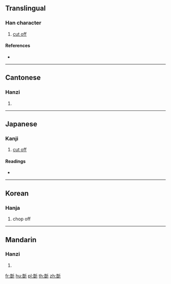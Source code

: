 {{character info/new}}
==Translingual==

===Han character===
{{Han char|rn=69|rad=斤|as=08|sn=12|four=42621|canj=TAHML|ids=⿰昔斤}}

# [[cut off]]

====References====
* {{Han ref|kx=0480.020|dkj=13562|dj=0839.030|hdz=32025.070|uh=65AE|ud=26030|bh=D97C|bd=55676}}

----

==Cantonese==

===Hanzi===
{{yue-hanzi|jyut=[[zoek3]]|y=jeuk3}}

# {{defn|lang=yue|sort=斤08}}

----

==Japanese==

===Kanji===
{{ja-kanji|grade=|rs=斤08}}

# [[cut off]]

====Readings====
* {{ja-readings|on=[[さく]] (saku), [[しゃく]] (shaku)|kun=[[きる]] (kiru)}}

----

==Korean==

===Hanja===
{{ko-hanja|hangeul=착|eumhun=|rv=chak|mr=ch'ak|y=chak}}

# chop off

----

==Mandarin==

===Hanzi===
{{cmn-hanzi|pin=[[cuò]] ([[cuo4]]), [[zhuó]] ([[zhuo2]])|wg=ts'o<sup>4</sup>, cho<sup>2</sup>}}

# {{defn|lang=cmn|sort=斤08}}

[[fr:斮]]
[[hu:斮]]
[[pl:斮]]
[[th:斮]]
[[zh:斮]]